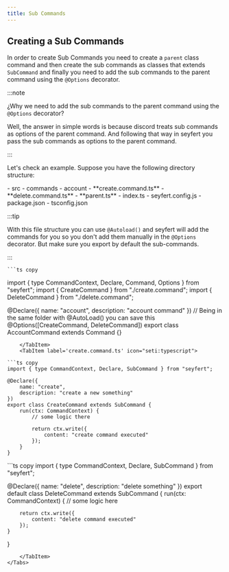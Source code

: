 ```yaml
---
title: Sub Commands
---
```



## Creating a Sub Commands

In order to create Sub Commands you need to create a `parent` class command and then create the sub commands as classes that extends `SubCommand` and finally you need to add the sub commands to the parent command using the `@Options` decorator.

:::note

¿Why we need to add the sub commands to the parent command using the `@Options` decorator?

Well, the answer in simple words is because discord treats sub commands as options of the parent command. And following that way in seyfert you pass the sub commands as options to the parent command.

:::



Let's check an example. Suppose you have the following directory structure:

<FileTree>
- src
 - commands
	- account
	 	- **create.command.ts**
	 	- **delete.command.ts**
	 	- **parent.ts**
 - index.ts
- seyfert.config.js
- package.json
- tsconfig.json
</FileTree>

<Tabs>
	<TabItem label='parent.ts' icon="seti:typescript">

:::tip

With this file structure you can use `@Autoload()` and seyfert will add the commands for you so you don't add them manually in the `@Options` decorator.
But make sure you export by default the sub-commands.

:::


	```ts copy
import { type CommandContext, Declare, Command, Options } from "seyfert";
import { CreateCommand } from "./create.command";
import { DeleteCommand } from "./delete.command";

@Declare({
		name: "account",
		description: "account command"
})
// Being in the same folder with @AutoLoad() you can save this
@Options([CreateCommand, DeleteCommand])
export class AccountCommand extends Command {}

```
	</TabItem>
	<TabItem label='create.command.ts' icon="seti:typescript">
	
```ts copy
import { type CommandContext, Declare, SubCommand } from "seyfert";

@Declare({
	name: "create",
	description: "create a new something"
})
export class CreateCommand extends SubCommand {
	run(ctx: CommandContext) {
		// some logic there

		return ctx.write({
			content: "create command executed"
		});
	}
}
```
</TabItem>
<TabItem label='delete.command.ts' icon="seti:typescript">
```ts copy
import { type CommandContext, Declare, SubCommand } from "seyfert";

@Declare({
	name: "delete",
	description: "delete something"
})
export default class DeleteCommand extends SubCommand {
	run(ctx: CommandContext) {
		// some logic here

		return ctx.write({
			content: "delete command executed"
		});
	}
}
```
	</TabItem>
</Tabs>